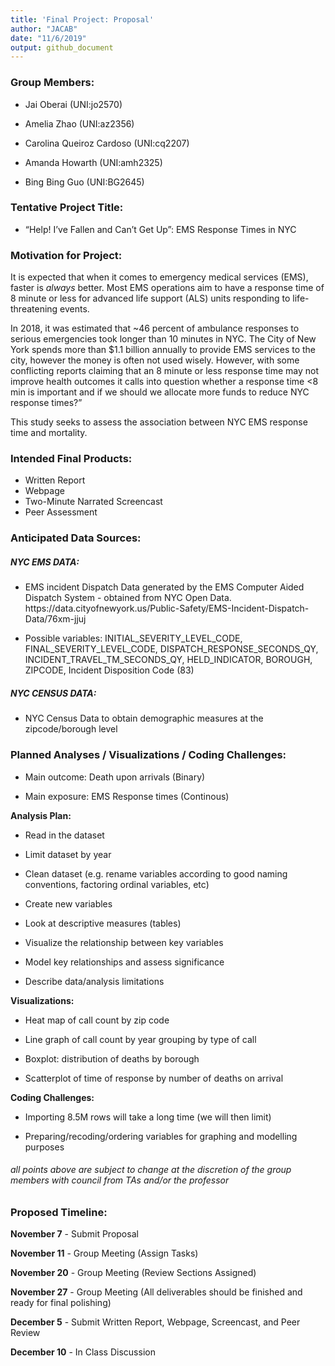 ```yaml
---
title: 'Final Project: Proposal'
author: "JACAB"
date: "11/6/2019"
output: github_document
---
```


### Group Members: 

* Jai Oberai (UNI:jo2570)

* Amelia Zhao (UNI:az2356)

* Carolina Queiroz Cardoso (UNI:cq2207)

* Amanda Howarth (UNI:amh2325)

* Bing Bing Guo (UNI:BG2645)

### Tentative Project Title: 

* "Help! I've Fallen and Can't Get Up": EMS Response Times in NYC

### Motivation for Project: 

It is expected that when it comes to emergency medical services (EMS), faster is *always* better. Most EMS operations aim to have a response time of 8 minute or less for advanced life support (ALS) units responding to life-threatening events. 

In 2018, it was estimated that ~46 percent of ambulance responses to serious emergencies took longer than 10 minutes in NYC.  The City of New York spends more than $1.1 billion annually to provide EMS services to the city, however the money is often not used wisely. However, with some conflicting reports claiming that an 8 minute or less response time may not improve health outcomes it calls into question whether a response time <8 min is important and if we should we allocate more funds to reduce NYC response times?" 

This study seeks to assess the association between NYC EMS response time and mortality. 

### Intended Final Products: 
* Written Report 
* Webpage 
* Two-Minute Narrated Screencast
* Peer Assessment 

### Anticipated Data Sources: 
##### NYC EMS DATA: 
* EMS incident Dispatch Data generated by the EMS Computer Aided Dispatch System - obtained from NYC Open Data. 
https://data.cityofnewyork.us/Public-Safety/EMS-Incident-Dispatch-Data/76xm-jjuj

* Possible variables: INITIAL_SEVERITY_LEVEL_CODE, FINAL_SEVERITY_LEVEL_CODE, DISPATCH_RESPONSE_SECONDS_QY, INCIDENT_TRAVEL_TM_SECONDS_QY, HELD_INDICATOR, BOROUGH, ZIPCODE, Incident Disposition Code (83)  

##### NYC CENSUS DATA: 
* NYC Census Data to obtain demographic measures at the zipcode/borough level 


### Planned Analyses / Visualizations / Coding Challenges: 

* Main outcome: Death upon arrivals (Binary)

* Main exposure: EMS Response times (Continous)

**Analysis Plan:** 

* Read in the dataset 

* Limit dataset by year 

* Clean dataset (e.g. rename variables according to good naming conventions, factoring ordinal variables, etc)

* Create new variables 

* Look at descriptive measures (tables)

*	Visualize the relationship between key variables 

*	Model key relationships and assess significance 

*	Describe data/analysis limitations

**Visualizations:** 

*	Heat map of call count by zip code 

*	Line graph of call count by year grouping by type of call

*	Boxplot: distribution of deaths by borough

*	Scatterplot of time of response by number of deaths on arrival 

**Coding Challenges:** 

*	Importing 8.5M rows will take a long time (we will then limit) 

*	Preparing/recoding/ordering variables for graphing and modelling purposes

###### *all points above are subject to change at the discretion of the group members with council from TAs and/or the professor*


### Proposed Timeline: 
**November 7** - Submit Proposal </p>
**November 11** - Group Meeting (Assign Tasks) </p>
**November 20** - Group Meeting (Review Sections Assigned) </p>
**November 27** - Group Meeting (All deliverables should be finished and ready for final polishing) </p>
**December 5** - Submit Written Report, Webpage, Screencast, and Peer Review </p>
**December 10** - In Class Discussion </p>
